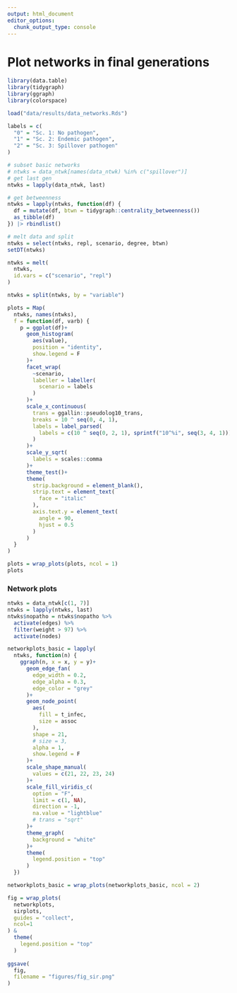 ```yaml
---
output: html_document
editor_options: 
  chunk_output_type: console
---
```


# Plot networks in final generations

```r
library(data.table)
library(tidygraph)
library(ggraph)
library(colorspace)
```

```r
load("data/results/data_networks.Rds")
```

```r
labels = c(
  "0" = "Sc. 1: No pathogen",
  "1" = "Sc. 2: Endemic pathogen",
  "2" = "Sc. 3: Spillover pathogen"
)
```

```r
# subset basic networks
# ntwks = data_ntwk[names(data_ntwk) %in% c("spillover")]
# get last gen
ntwks = lapply(data_ntwk, last)

# get betweenness
ntwks = lapply(ntwks, function(df) {
  df = mutate(df, btwn = tidygraph::centrality_betweenness())
  as_tibble(df)
}) |> rbindlist()
```

```r
# melt data and split
ntwks = select(ntwks, repl, scenario, degree, btwn)
setDT(ntwks)

ntwks = melt(
  ntwks,
  id.vars = c("scenario", "repl")
)

ntwks = split(ntwks, by = "variable")
```


```r
plots = Map(
  ntwks, names(ntwks),
  f = function(df, varb) {
    p = ggplot(df)+
      geom_histogram(
        aes(value),
        position = "identity",
        show.legend = F
      )+
      facet_wrap(
        ~scenario,
        labeller = labeller(
          scenario = labels
        )
      )+
      scale_x_continuous(
        trans = ggallin::pseudolog10_trans,
        breaks = 10 ^ seq(0, 4, 1),
        labels = label_parsed(
          labels = c(10 ^ seq(0, 2, 1), sprintf("10^%i", seq(3, 4, 1)))
        )
      )+
      scale_y_sqrt(
        labels = scales::comma
      )+
      theme_test()+
      theme(
        strip.background = element_blank(),
        strip.text = element_text(
          face = "italic"
        ),
        axis.text.y = element_text(
          angle = 90,
          hjust = 0.5
        )
      )
  }
)

plots = wrap_plots(plots, ncol = 1)
plots
```

### Network plots

```r
ntwks = data_ntwk[c(1, 7)]
ntwks = lapply(ntwks, last)
ntwks$nopatho = ntwks$nopatho %>% 
  activate(edges) %>% 
  filter(weight > 97) %>% 
  activate(nodes)
```


```r
networkplots_basic = lapply(
  ntwks, function(n) {
    ggraph(n, x = x, y = y)+
      geom_edge_fan(
        edge_width = 0.2,
        edge_alpha = 0.3,
        edge_color = "grey"
      )+
      geom_node_point(
        aes(
          fill = t_infec, 
          size = assoc
        ),
        shape = 21,
        # size = 3,
        alpha = 1,
        show.legend = F
      )+
      scale_shape_manual(
        values = c(21, 22, 23, 24)
      )+
      scale_fill_viridis_c(
        option = "F",
        limit = c(1, NA),
        direction = -1,
        na.value = "lightblue"
        # trans = "sqrt"
      )+
      theme_graph(
        background = "white"
      )+
      theme(
        legend.position = "top"
      )
  })

networkplots_basic = wrap_plots(networkplots_basic, ncol = 2)
```




```r
fig = wrap_plots(
  networkplots,
  sirplots,
  guides = "collect",
  ncol=1
) &
  theme(
    legend.position = "top"
  )
  
ggsave(
  fig,
  filename = "figures/fig_sir.png"
)
```

